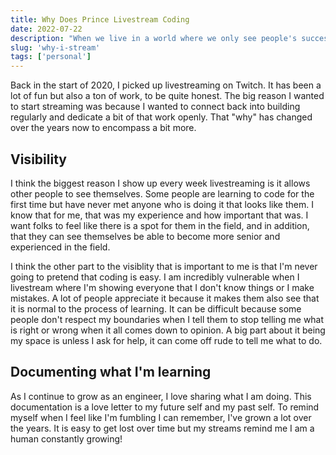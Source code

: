```yaml
---
title: Why Does Prince Livestream Coding
date: 2022-07-22
description: "When we live in a world where we only see people's successes we never show the work it takes to get there."
slug: 'why-i-stream'
tags: ['personal']
---
```


Back in the start of 2020, I picked up livestreaming on Twitch. It has been a lot of fun but also a ton of work, to be quite honest. The big reason I wanted to start streaming was because I wanted to connect back into building regularly and dedicate a bit of that work openly. That "why" has changed over the years now to encompass a bit more.

## Visibility

I think the biggest reason I show up every week livestreaming is it allows other people to see themselves. Some people are learning to code for the first time but have never met anyone who is doing it that looks like them. I know that for me, that was my experience and how important that was. I want folks to feel like there is a spot for them in the field, and in addition, that they can see themselves be able to become more senior and experienced in the field.

I think the other part to the visiblity that is important to me is that I'm never going to pretend that coding is easy. I am incredibly vulnerable when I livestream where I'm showing everyone that I don't know things or I make mistakes. A lot of people appreciate it because it makes them also see that it is normal to the process of learning. It can be difficult because some people don't respect my boundaries when I tell them to stop telling me what is right or wrong when it all comes down to opinion. A big part about it being my space is unless I ask for help, it can come off rude to tell me what to do.

## Documenting what I'm learning

As I continue to grow as an engineer, I love sharing what I am doing. This documentation is a love letter to my future self and my past self. To remind myself when I feel like I'm fumbling I can remember, I've grown a lot over the years. It is easy to get lost over time but my streams remind me I am a human constantly growing!